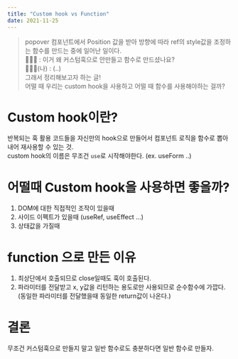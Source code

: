 ```yaml
---
title: "Custom hook vs Function"
date: 2021-11-25
---
```


> popover 컴포넌트에서 Position 값을 받아 방향에 따라 ref의 style값을 조정하는 함수를 만드는 중에 일어난 일이다.  
> 💁🏻‍♂️ : 이거 왜 커스텀훅으로 안만들고 함수로 만드셨나요?  
> 🙍🏻‍♀️(나) : (..)  
> 그래서 정리해보고자 하는 글!  
> 어떨 때 우리는 custom hook을 사용하고 어떨 때 함수를 사용해야하는 걸까?

# Custom hook이란?

반복되는 훅 활용 코드들을 자신만의 hook으로 만들어서 컴포넌트 로직을 함수로 뽑아내어 재사용할 수 있는 것.  
custom hook의 이름은 무조건 `use`로 시작해야한다.
(ex. useForm ..)

# 어떨때 Custom hook을 사용하면 좋을까?

1. DOM에 대한 직접적인 조작이 있을때
2. 사이드 이펙트가 있을때 (useRef, useEffect …)
3. 상태값을 가질때

# function 으로 만든 이유

1. 최상단에서 호출되므로 close일때도 훅이 호출된다.
2. 파라미터를 전달받고 x, y값을 리턴하는 용도로만 사용되므로 순수함수에 가깝다.  
   (동일한 파라미터를 전달했을때 동일한 return값이 나온다.)

# 결론

무조건 커스텀훅으로 만들지 말고 일반 함수로도 충분하다면 일반 함수로 만들자.
